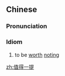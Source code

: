 ==Chinese==
{{zh-forms|type=211}}

===Pronunciation===
{{zh-pron
|m=zhídé 一 tí
|cat=id
}}

===Idiom===
{{zh-idiom}}

# to be [[worth]] [[noting]]

[[zh:值得一提]]